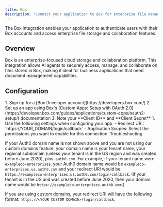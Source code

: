 ```yaml
---
title: Box
description: "Connect your application to Box for enterprise file management and collaboration."
---
```


The Box integration enables your application to authenticate users with their Box accounts and access enterprise file storage and collaboration features.

## Overview

Box is an enterprise-focused cloud storage and collaboration platform. This integration allows AI agents to securely access, manage, and collaborate on files stored in Box, making it ideal for business applications that need document management capabilities.

## Configuration

<Steps>
  <Step title="Set up app in Box">
    1. Sign up for a [Box Developer account](https://developers.box.com/)
    2. Set up an app using Box's [Custom Apps: Setup with OAuth 2.0](https://developer.box.com/guides/applications/custom-apps/oauth2-setup/) documentation
    3. Note your **Client ID** and **Client Secret**
  </Step>
  <Step title="Configure for Auth0">
    1. Use the following settings when configuring your app:
      - Redirect URI: `https://YOUR_DOMAIN/login/callback`
      - Application Scopes: Select the permissions you want to enable for this connection.
  </Step>
</Steps>

<Info>
Troubleshooting

If your Auth0 domain name is not shown above and you are not using our custom domains feature, your domain name is your tenant name, your regional subdomain (unless your tenant is in the US region and was created before June 2020), plus`.auth0.com`. For example, if your tenant name were `exampleco-enterprises`, your Auth0 domain name would be `exampleco-enterprises.us.auth0.com` and your redirect URI would be `https://exampleco-enterprises.us.auth0.com/login/callback`. (If your tenant is in the US and was created before June 2020, then your domain name would be `https://exampleco-enterprises.auth0.com`.)

If you are using [custom domains](https://auth0.com/docs/custom-domains), your redirect URI will have the following format: `https://<YOUR CUSTOM DOMAIN>/login/callback`.
</Info>

